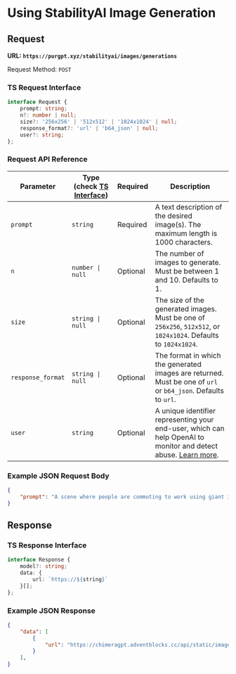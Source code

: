 # Using StabilityAI Image Generation

## Request

**URL: `https://purgpt.xyz/stabilityai/images/generations`**

Request Method: `POST`

### TS Request Interface

```ts
interface Request {
    prompt: string;
    n?: number | null;
    size?: '256x256' | '512x512' | '1024x1024' | null;
    response_format?: 'url' | 'b64_json' | null;
    user?: string;
};
```

### Request API Reference


| **Parameter**    | **Type** (check [TS Interface](#ts-request-interface)) | **Required** | **Description**                                                                                                      |
|-----------------|-----------------|----------|-----------------------------------------------------------------------------------------------|
| `prompt`        | `string`        | Required | A text description of the desired image(s). The maximum length is 1000 characters.         |
| `n`             | `number \| null`| Optional | The number of images to generate. Must be between 1 and 10. Defaults to 1.                  |
| `size`          | `string \| null`| Optional | The size of the generated images. Must be one of `256x256`, `512x512`, or `1024x1024`. Defaults to `1024x1024`.|
| `response_format` | `string \| null`| Optional | The format in which the generated images are returned. Must be one of `url` or `b64_json`. Defaults to `url`.|
| `user`            | `string`        | Optional | A unique identifier representing your end-user, which can help OpenAI to monitor and detect abuse. [Learn more](https://platform.openai.com/docs/guides/safety-best-practices/end-user-ids).|

### Example JSON Request Body

```json
{
    "prompt": "A scene where people are commuting to work using giant inflatable rubber ducks instead of regular vehicles."
}
```

## Response

### TS Response Interface

```ts
interface Response {
	model?: string;
	data: {
		url: `https://${string}`
	}[];
};
```

### Example JSON Response

```json
{
    "data": [
        {
            "url": "https://chimeragpt.adventblocks.cc/api/static/images/kqwrb1beHYyY1imA.png"
        }
    ],
}
```